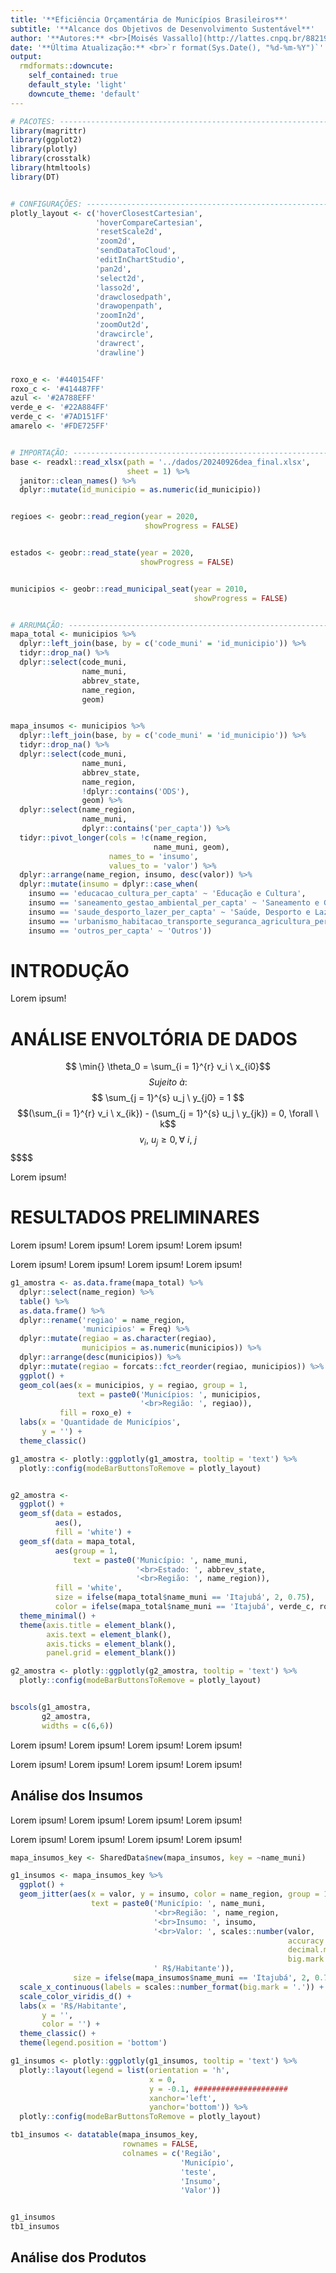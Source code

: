 ```yaml
---
title: '**Eficiência Orçamentária de Municípios Brasileiros**'
subtitle: '**Alcance dos Objetivos de Desenvolvimento Sustentável**'
author: '**Autores:** <br>[Moisés Vassallo](http://lattes.cnpq.br/8821972747380756) <br>[Rafael Miranda](http://lattes.cnpq.br/4478766390160865) <br>[Victor Valerio](http://lattes.cnpq.br/1989464933096922) <br>[André Medeiros](http://lattes.cnpq.br/4069096016693580) <br>[José Arnaldo Montevechi](http://lattes.cnpq.br/2169751971927037)'
date: '**Última Atualização:** <br>`r format(Sys.Date(), "%d-%m-%Y")`'
output:
  rmdformats::downcute:
    self_contained: true
    default_style: 'light'
    downcute_theme: 'default'
---
```



```r
# PACOTES: -----------------------------------------------------------------
library(magrittr)
library(ggplot2)
library(plotly)
library(crosstalk)
library(htmltools)
library(DT)


# CONFIGURAÇÕES: -----------------------------------------------------------
plotly_layout <- c('hoverClosestCartesian',
                   'hoverCompareCartesian',
                   'resetScale2d',
                   'zoom2d',
                   'sendDataToCloud',
                   'editInChartStudio',
                   'pan2d',
                   'select2d',
                   'lasso2d',
                   'drawclosedpath',
                   'drawopenpath',
                   'zoomIn2d',
                   'zoomOut2d',
                   'drawcircle',
                   'drawrect',
                   'drawline')


roxo_e <- '#440154FF'
roxo_c <- '#414487FF'
azul <- '#2A788EFF'
verde_e <- '#22A884FF'
verde_c <- '#7AD151FF'
amarelo <- '#FDE725FF'


# IMPORTAÇÃO: --------------------------------------------------------------
base <- readxl::read_xlsx(path = '../dados/20240926dea_final.xlsx',
                          sheet = 1) %>%
  janitor::clean_names() %>% 
  dplyr::mutate(id_municipio = as.numeric(id_municipio))


regioes <- geobr::read_region(year = 2020, 
                              showProgress = FALSE)


estados <- geobr::read_state(year = 2020, 
                             showProgress = FALSE)


municipios <- geobr::read_municipal_seat(year = 2010, 
                                         showProgress = FALSE)


# ARRUMAÇÃO: ---------------------------------------------------------------
mapa_total <- municipios %>% 
  dplyr::left_join(base, by = c('code_muni' = 'id_municipio')) %>% 
  tidyr::drop_na() %>% 
  dplyr::select(code_muni,
                name_muni,
                abbrev_state,
                name_region, 
                geom)


mapa_insumos <- municipios %>% 
  dplyr::left_join(base, by = c('code_muni' = 'id_municipio')) %>% 
  tidyr::drop_na() %>% 
  dplyr::select(code_muni,
                name_muni,
                abbrev_state,
                name_region,
                !dplyr::contains('ODS'),
                geom) %>% 
  dplyr::select(name_region, 
                name_muni,
                dplyr::contains('per_capta')) %>% 
  tidyr::pivot_longer(cols = !c(name_region,
                                name_muni, geom),
                      names_to = 'insumo',
                      values_to = 'valor') %>% 
  dplyr::arrange(name_region, insumo, desc(valor)) %>% 
  dplyr::mutate(insumo = dplyr::case_when(
    insumo == 'educacao_cultura_per_capta' ~ 'Educação e Cultura',
    insumo == 'saneamento_gestao_ambiental_per_capta' ~ 'Saneamento e Gestão Ambiental',
    insumo == 'saude_desporto_lazer_per_capta' ~ 'Saúde, Desporto e Lazer',
    insumo == 'urbanismo_habitacao_transporte_seguranca_agricultura_per_capta' ~ 'Urbanismo, Transporte e Segurança',
    insumo == 'outros_per_capta' ~ 'Outros'))

```



# INTRODUÇÃO


Lorem ipsum!


# ANÁLISE ENVOLTÓRIA DE DADOS


$$ \min{} \theta_0 = \sum_{i = 1}^{r} v_i \ x_{i0}$$
$$Sujeito \ à:$$
$$ \sum_{j = 1}^{s} u_j \ y_{j0} = 1 $$
$$(\sum_{i = 1}^{r} v_i \ x_{ik}) - (\sum_{j = 1}^{s} u_j \ y_{jk}) = 0, \forall  \ k$$
$$v_i, \ u_j \geq 0, \forall \ i, \ j$$
$$$$

Lorem ipsum!

# RESULTADOS PRELIMINARES

Lorem ipsum! Lorem ipsum! Lorem ipsum! Lorem ipsum!

Lorem ipsum! Lorem ipsum! Lorem ipsum! Lorem ipsum!

```r
g1_amostra <- as.data.frame(mapa_total) %>% 
  dplyr::select(name_region) %>% 
  table() %>% 
  as.data.frame() %>% 
  dplyr::rename('regiao' = name_region,
                'municipios' = Freq) %>% 
  dplyr::mutate(regiao = as.character(regiao),
                municipios = as.numeric(municipios)) %>% 
  dplyr::arrange(desc(municipios)) %>% 
  dplyr::mutate(regiao = forcats::fct_reorder(regiao, municipios)) %>% 
  ggplot() + 
  geom_col(aes(x = municipios, y = regiao, group = 1, 
               text = paste0('Municípios: ', municipios,
                             '<br>Região: ', regiao)),
           fill = roxo_e) + 
  labs(x = 'Quantidade de Municípios',
       y = '') + 
  theme_classic()

g1_amostra <- plotly::ggplotly(g1_amostra, tooltip = 'text') %>% 
  plotly::config(modeBarButtonsToRemove = plotly_layout)


g2_amostra <- 
  ggplot() + 
  geom_sf(data = estados, 
          aes(),
          fill = 'white') + 
  geom_sf(data = mapa_total, 
          aes(group = 1,
              text = paste0('Município: ', name_muni,
                            '<br>Estado: ', abbrev_state,
                            '<br>Região: ', name_region)),
          fill = 'white',
          size = ifelse(mapa_total$name_muni == 'Itajubá', 2, 0.75),
          color = ifelse(mapa_total$name_muni == 'Itajubá', verde_c, roxo_e)) +
  theme_minimal() + 
  theme(axis.title = element_blank(),
        axis.text = element_blank(),
        axis.ticks = element_blank(),
        panel.grid = element_blank()) 

g2_amostra <- plotly::ggplotly(g2_amostra, tooltip = 'text') %>% 
  plotly::config(modeBarButtonsToRemove = plotly_layout)


bscols(g1_amostra, 
       g2_amostra,
       widths = c(6,6))

```


Lorem ipsum! Lorem ipsum! Lorem ipsum! Lorem ipsum!

Lorem ipsum! Lorem ipsum! Lorem ipsum! Lorem ipsum!

## Análise dos Insumos

Lorem ipsum! Lorem ipsum! Lorem ipsum! Lorem ipsum!

Lorem ipsum! Lorem ipsum! Lorem ipsum! Lorem ipsum!


```r
mapa_insumos_key <- SharedData$new(mapa_insumos, key = ~name_muni)

g1_insumos <- mapa_insumos_key %>% 
  ggplot() + 
  geom_jitter(aes(x = valor, y = insumo, color = name_region, group = 1,
                  text = paste0('Município: ', name_muni,
                                '<br>Região: ', name_region,
                                '<br>Insumo: ', insumo,
                                '<br>Valor: ', scales::number(valor,
                                                              accuracy = 0.01,
                                                              decimal.mark = ',',
                                                              big.mark = '.'), 
                                ' R$/Habitante')),
              size = ifelse(mapa_insumos$name_muni == 'Itajubá', 2, 0.75)) +
  scale_x_continuous(labels = scales::number_format(big.mark = '.')) +
  scale_color_viridis_d() + 
  labs(x = 'R$/Habitante',
       y = '',
       color = '') + 
  theme_classic() + 
  theme(legend.position = 'bottom')

g1_insumos <- plotly::ggplotly(g1_insumos, tooltip = 'text') %>%
  plotly::layout(legend = list(orientation = 'h',
                               x = 0, 
                               y = -0.1, #####################
                               xanchor='left',
                               yanchor='bottom')) %>%
  plotly::config(modeBarButtonsToRemove = plotly_layout)

tb1_insumos <- datatable(mapa_insumos_key,
                         rownames = FALSE,
                         colnames = c('Região',
                                      'Município',
                                      'teste',
                                      'Insumo', 
                                      'Valor'))


g1_insumos
tb1_insumos
```


## Análise dos Produtos




























































